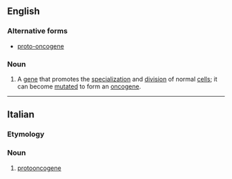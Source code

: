 ==English==

===Alternative forms===
*[[proto-oncogene]]

===Noun===
{{en-noun}}

# {{context|genetics|lang=en}} A [[gene]] that promotes the [[specialization]] and [[division]] of normal [[cell]]s; it can become [[mutate]]d to form an [[oncogene]].

----
==Italian==

===Etymology===
{{prefix|proto|oncogene|lang=it}}

===Noun===
{{it-noun||m||protooncogeni}}

# [[#English|protooncogene]]